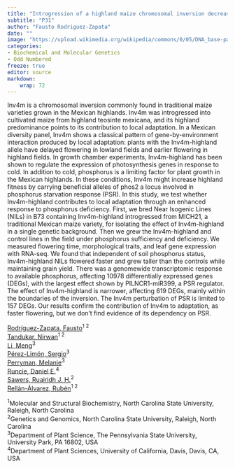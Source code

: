 ```yaml
---
title: "Introgression of a highland maize chromosomal inversion decreases flowering time in a phosphorus-independent manner, and leads to minor perturbations of the leaf phosphorus starvation response transcriptome."
subtitle: "P31"
author: "Fausto Rodriguez-Zapata"
date: ""
image: "https://upload.wikimedia.org/wikipedia/commons/0/05/DNA_base-pair_diagram.jpg"
categories: 
- Biochemical and Molecular Genetics
- Odd Numbered
freeze: true
editor: source
markdown: 
    wrap: 72
---
```


Inv4m is a chromosomal inversion commonly found in traditional maize varieties grown in the Mexican highlands. Inv4m was introgressed into cultivated maize from highland teosinte mexicana, and its highland predominance points to its contribution to local adaptation. In a Mexican diversity panel, Inv4m shows a classical pattern of gene-by-environment interaction produced by local adaptation: plants with the Inv4m-highland allele have delayed flowering in lowland fields and earlier flowering in highland fields. In growth chamber experiments, Inv4m-highland has been shown to regulate the expression of photosynthesis genes in response to cold. In addition to cold, phosphorus is a limiting factor for plant growth in the Mexican highlands. In these conditions, Inv4m might increase highland fitness by carrying beneficial alleles of phos2 a locus involved in phosphorus starvation response (PSR). In this study, we test whether Inv4m-highland contributes to local adaptation through an enhanced response to phosphorus deficiency. First, we bred Near Isogenic Lines (NILs) in B73 containing Inv4m-highland introgressed from MICH21, a traditional Mexican maize variety, for isolating the effect of Inv4m-highland in a single genetic background. Then we grew the Inv4m-highland and control lines in the field under phosphorus sufficiency and deficiency. We measured flowering time, morphological traits, and leaf gene expression with RNA-seq. We found that independent of soil phosphorus status, Inv4m-highland NILs flowered faster and grew taller than the controls while maintaining grain yield. There was a genomewide transcriptomic response to available phosphorus, affecting 10978 differentially expressed genes (DEGs), with the largest effect shown by PILNCR1-miR399, a PSR regulator. The effect of Inv4m-highland is narrower, affecting 619 DEGs, mainly within the boundaries of the inversion. The Inv4m perturbation of PSR is limited to 157 DEGs. Our results confirm the contribution of Inv4m to adaptation, as faster flowering, but we don’t find evidence of its dependency on PSR.

<a href='mailto:frodrig4@ncsu.edu'>Rodríguez-Zapata, Fausto</a><sup>1 2</sup><br><a href='mailto:ntanduk@ncsu.edu'>Tandukar, Nirwan</a><sup>1 2</sup><br><a href='mailto:mul826@psu.edu'>Li, Meng</a><sup>3</sup><br><a href='mailto:sjp6181@psu.edu'>Pérez-Limón, Sergio</a><sup>3</sup><br><a href='mailto:mpm5587@psu.edu'>Perryman, Melanie</a><sup>3</sup><br><a href='mailto:deruncie@ucdavis.edu'>Runcie, Daniel E.</a><sup>4</sup><br><a href='mailto:ruairidh.sawers@gmail.com'>Sawers, Ruairidh J. H.</a><sup>2</sup><br><a href='mailto:rrellan@ncsu.edu'>Rellán-Álvarez, Rubén</a><sup>1 2</sup><br>

<sup>1</sup>Molecular and Structural Biochemistry, North Carolina State University, Raleigh, North Carolina<br><sup>2</sup>Genetics and Genomics, North Carolina State University, Raleigh, North Carolina<br><sup>3</sup>Department of Plant Science, The Pennsylvania State University, University Park, PA 16802, USA<br><sup>4</sup>Department of Plant Sciences, University of California, Davis, Davis, CA, USA<br>